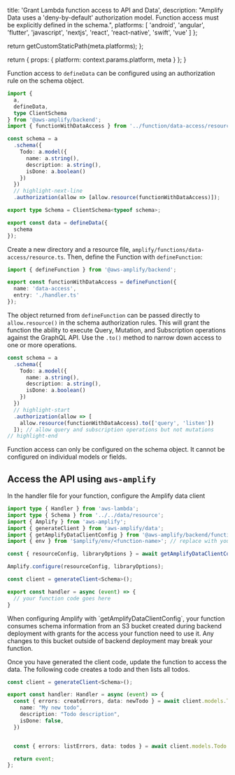 
  title: 'Grant Lambda function access to API and Data',
  description: "Amplify Data uses a 'deny-by-default' authorization model. Function access must be explicitly defined in the schema.",
  platforms: [
    'android',
    'angular',
    'flutter',
    'javascript',
    'nextjs',
    'react',
    'react-native',
    'swift',
    'vue'
  ]
};

  return getCustomStaticPath(meta.platforms);
};

  return {
    props: {
      platform: context.params.platform,
      meta
    }
  };
}

Function access to `defineData` can be configured using an authorization rule on the schema object.

```ts title="amplify/data/resource.ts"
import {
  a,
  defineData,
  type ClientSchema
} from '@aws-amplify/backend';
import { functionWithDataAccess } from '../function/data-access/resource.ts';

const schema = a
  .schema({
    Todo: a.model({
      name: a.string(),
      description: a.string(),
      isDone: a.boolean()
    })
  })
  // highlight-next-line
  .authorization(allow => [allow.resource(functionWithDataAccess)]);

export type Schema = ClientSchema<typeof schema>;

export const data = defineData({
  schema
});
```

Create a new directory and a resource file, `amplify/functions/data-access/resource.ts`. Then, define the Function with `defineFunction`:

```ts title="amplify/functions/data-access/resource.ts"
import { defineFunction } from '@aws-amplify/backend';

export const functionWithDataAccess = defineFunction({
  name: 'data-access',
  entry: './handler.ts'
});
```

The object returned from `defineFunction` can be passed directly to `allow.resource()` in the schema authorization rules. This will grant the function the ability to execute Query, Mutation, and Subscription operations against the GraphQL API. Use the `.to()` method to narrow down access to one or more operations.

```ts title="amplify/data/resource.ts"
const schema = a
  .schema({
    Todo: a.model({
      name: a.string(),
      description: a.string(),
      isDone: a.boolean()
    })
  })
  // highlight-start
  .authorization(allow => [
    allow.resource(functionWithDataAccess).to(['query', 'listen'])
  ]); // allow query and subscription operations but not mutations
// highlight-end
```

<Callout info>

Function access can only be configured on the schema object. It cannot be configured on individual models or fields.

</Callout>

## Access the API using `aws-amplify`

In the handler file for your function, configure the Amplify data client

```ts title="amplify/functions/data-access/handler.ts"
import type { Handler } from 'aws-lambda';
import type { Schema } from '../../data/resource';
import { Amplify } from 'aws-amplify';
import { generateClient } from 'aws-amplify/data';
import { getAmplifyDataClientConfig } from '@aws-amplify/backend/function/runtime';
import { env } from '$amplify/env/<function-name>'; // replace with your function name

const { resourceConfig, libraryOptions } = await getAmplifyDataClientConfig(env);

Amplify.configure(resourceConfig, libraryOptions);

const client = generateClient<Schema>();

export const handler = async (event) => {
  // your function code goes here
}
```

<Callout warning>
When configuring Amplify with `getAmplifyDataClientConfig`, your function consumes schema information from an S3 bucket created during backend deployment with grants for the access your function need to use it. Any changes to this bucket outside of backend deployment may break your function.
</Callout>

Once you have generated the client code, update the function to access the data. The following code creates a todo and then lists all todos.

```ts title="amplify/functions/data-access.ts"
const client = generateClient<Schema>();

export const handler: Handler = async (event) => {
  const { errors: createErrors, data: newTodo } = await client.models.Todo.create({
    name: "My new todo",
    description: "Todo description",
    isDone: false,
  })


  const { errors: listErrors, data: todos } = await client.models.Todo.list();

  return event;
};
```
